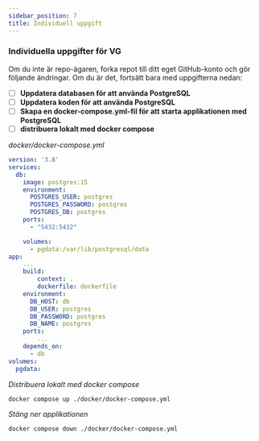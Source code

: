 ```yaml
---
sidebar_position: 7
title: Individuell uppgift
---
```


### Individuella uppgifter för VG

Om du inte är repo-ägaren, forka repot till ditt eget GitHub-konto och gör följande ändringar. Om du är det, fortsätt bara med uppgifterna nedan:

- [ ]  **Uppdatera databasen för att använda PostgreSQL**
- [ ]  **Uppdatera koden för att använda PostgreSQL**
- [ ]  **Skapa en docker-compose.yml-fil för att starta applikationen med PostgreSQL**
- [ ]  **distribuera lokalt med docker compose**

*docker/docker-compose.yml*

```yaml
version: '3.8'
services:
  db:
    image: postgres:15
    environment:
      POSTGRES_USER: postgres
      POSTGRES_PASSWORD: postgres
      POSTGRES_DB: postgres
    ports:
      - "5432:5432"

    volumes:
      - pgdata:/var/lib/postgresql/data
app:
    ...
    build:
        context: .
        dockerfile: dockerfile
    environment:
      DB_HOST: db
      DB_USER: postgres
      DB_PASSWORD: postgres
      DB_NAME: postgres
    ports:
        ...
    depends_on:
      - db
volumes:
  pgdata:

```

*Distribuera lokalt med docker compose*

```bash
docker compose up ./docker/docker-compose.yml
```

*Stäng ner applikationen*

```bash
docker compose down ./docker/docker-compose.yml

```